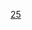 {{Routemap
| inline = <includeonly>yes</includeonly>
| title = 北京地铁房山线
| title color = white
| title-bg = {{北京地铁颜色|房}}
| map =
\\utENDEa~~ ~~ ~~ ~~规划经{{stl|北京地铁|丽泽商务区}}延长至{{stl|北京地铁|灵境胡同}}
\\uextCONTgq\utTINTxt\uextCONTfq~~ ~~{{stl|北京地铁|东管头南}}~~{{Dim|{{北京地铁线路名|16|N}}}}~~{{rmr|Licon=L|Ricon=R|{{stl|北京地铁|宛平城}}|{{stl|北京地铁|北安河}}}}
\\CONTgq\umtKRZ\CONTfq~~ ~~ ~~ ~~下穿[[京广铁路]]、[[京沪铁路]]
\\utCONTgq\utTINTt\utCONTfq ~~ ~~{{stl|北京地铁|首经贸}}~~{{北京地铁线路名|10|N}}~~{{rmr|Licon=L|Ricon=R|内环|外环}}
\\WASSERq\utKRZW\WASSERq~~ ~~ ~~ ~~下穿[[造玉沟]]
\\utBHF~~ ~~{{stl|北京地铁|花乡东桥}}
\\WASSER+l\utKRZW\WASSERq~~ ~~ ~~ ~~下穿[[马草河]]
\\WASSERl\utKRZW\WASSER+r
\\\utBHF\WASSER~~ ~~{{stl|北京地铁|白盆窑}}
\WASSERq\WASSERq\utKRZW\WASSERr
utCONTgq\utSTR+r\utSTR~~ ~~ ~~ ~~{{rmr|Licon=L|{{stl|北京地铁|国家图书馆}}}}
\\utKRWgl\utKRWg+r\~~ ~~ ~~ ~~联络线往{{北京地铁线路名|9}}
\\utXBHF-L\utXBHF-R\~~ ~~{{stl|北京地铁|郭公庄}}~~{{北京地铁线路名|9|N}}
\\utSTRl\utKRZtu\utKDSTeq~~ ~~ ~~ ~~[[郭公庄车辆段]]（{{北京地铁线路名|9}}）
\\utBHF~~ ~~{{stl|北京地铁|大葆台}}
\\uhtSTRe
\\CONTgq\umhKRZ\CONTfq~~ ~~ ~~ ~~高架跨{{站|丰台西}}数股铁路
\\WASSERq\uhKRZW\WASSERq~~ ~~ ~~ ~~高架跨[[永定河]]
\\uhBHF~~ ~~{{stl|北京地铁|稻田}}
\\uhBHF~~ ~~{{stl|北京地铁|长阳}}
\\hCONTgq\umhKRZhu\hCONTfq~~ ~~ ~~ ~~下穿[[京广高速铁路]]
\\WASSERq\uhKRZW\WASSERq~~ ~~ ~~ ~~高架跨[[小清河 (北京)|小清河]]
\\uhBHF~~ ~~{{stl|北京地铁|篱笆房}}
\\WASSERq\uhKRZW\WASSERq~~ ~~ ~~ ~~高架跨[[小清河 (北京)#主要支流|牤牛河]]
\\uhBHF~~ ~~{{stl|北京地铁|广阳城}}
\\CONTgq\umhKRZ\CONTfq~~ ~~ ~~ ~~高架跨[[黄良铁路]]
\\uhBHF~~ ~~{{stl|北京地铁|良乡大学城北}}
\\uhBHF~~ ~~{{stl|北京地铁|良乡大学城}}
\\uhBHF~~ ~~{{stl|北京地铁|良乡大学城西}}
\\CONTgq\umhKRZ\CONTfq~~ ~~ ~~ ~~高架跨[[京广铁路]]
\\uhBHF~~ ~~{{stl|北京地铁|良乡南关}}
\\WASSERq\uhKRZW\WASSERq~~ ~~ ~~ ~~高架跨[[小清河 (北京)#主要支流|刺猬河]]
\\uhBHF~~ ~~{{stl|北京地铁|苏庄}}
uhSTR+l\uhSTRq\uhSTR+r\uhSTR\
uhSTRe\uhSTR+le\uhKRZho\uhABZgr\
uKRWg+l\uKRWgr\uhKRWg+l\uhKRWgr\~~ ~~ ~~ ~~联络线往{{北京地铁线路名|燕}}，远期和{{北京地铁线路名|燕}}贯通
uKDSTe\uSTR\uhXBHF-L\uhKXBHFe-R\~~ ~~{{stl|北京地铁|阎村东}}~~{{北京地铁线路名|燕|N}}~~[[阎村北车辆段]]（{{北京地铁线路名|燕}}）
uKDSTe\uhSTR\~~ ~~ ~~ ~~[[阎村车辆段]]
uhCONTf~~ ~~ ~~ ~~{{rmr|Ricon=D|{{stl|北京地铁|燕山}}<!--/{{stl|北京地铁|周口店镇}}-->}}
| bottom = {{navbar|北京地铁RDT/房山线}}
}}
<noinclude>
{{Rdt intro|[[北京地铁房山线]]}}
[[Category:北京地铁RDT|25]]
</noinclude>